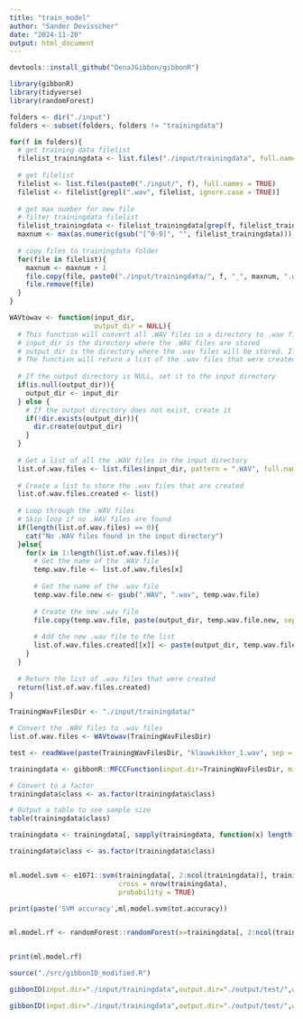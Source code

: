 ```yaml
---
title: "train_model"
author: "Sander Devisscher"
date: "2024-11-20"
output: html_document
---
```


```r
devtools::install_github("DenaJGibbon/gibbonR")
```

```r
library(gibbonR)
library(tidyverse)
library(randomForest)
```

```r
folders <- dir("./input")
folders <- subset(folders, folders != "trainingdata")

for(f in folders){
  # get training data filelist
  filelist_trainingdata <- list.files("./input/trainingdata", full.names = TRUE)
  
  # get filelist
  filelist <- list.files(paste0("./input/", f), full.names = TRUE)
  filelist <- filelist[grepl(".wav", filelist, ignore.case = TRUE)]
  
  # get max number for new file
  # filter trainingdata filelist
  filelist_trainingdata <- filelist_trainingdata[grep(f, filelist_trainingdata)]
  maxnum <- max(as.numeric(gsub("[^0-9]", "", filelist_trainingdata)))
  
  # copy files to trainingdata folder
  for(file in filelist){
    maxnum <- maxnum + 1
    file.copy(file, paste0("./input/trainingdata/", f, "_", maxnum, ".wav"))
    file.remove(file)
  }
}
```

```r
WAVtowav <- function(input_dir, 
                     output_dir = NULL){
  # This function will convert all .WAV files in a directory to .wav files
  # input_dir is the directory where the .WAV files are stored
  # output_dir is the directory where the .wav files will be stored. If NULL, the .wav files will be stored in the input directory
  # The function will return a list of the .wav files that were created
  
  # If the output directory is NULL, set it to the input directory
  if(is.null(output_dir)){
    output_dir <- input_dir
  } else {
    # If the output directory does not exist, create it
    if(!dir.exists(output_dir)){
      dir.create(output_dir)
    }
  }
  
  # Get a list of all the .WAV files in the input directory
  list.of.wav.files <- list.files(input_dir, pattern = ".WAV", full.names = T)
  
  # Create a list to store the .wav files that are created
  list.of.wav.files.created <- list()
  
  # Loop through the .WAV files
  # Skip loop if no .WAV files are found
  if(length(list.of.wav.files) == 0){
    cat("No .WAV files found in the input directory")
  }else{
    for(x in 1:length(list.of.wav.files)){
      # Get the name of the .WAV file
      temp.wav.file <- list.of.wav.files[x]
      
      # Get the name of the .wav file
      temp.wav.file.new <- gsub(".WAV", ".wav", temp.wav.file)
      
      # Create the new .wav file
      file.copy(temp.wav.file, paste(output_dir, temp.wav.file.new, sep = "/"))
      
      # Add the new .wav file to the list
      list.of.wav.files.created[[x]] <- paste(output_dir, temp.wav.file.new, sep = "/")
    }
  }
  
  # Return the list of .wav files that were created
  return(list.of.wav.files.created)
}

```

```r
TrainingWavFilesDir <- "./input/trainingdata/"

# Convert the .WAV files to .wav files
list.of.wav.files <- WAVtowav(TrainingWavFilesDir)
```

```r
test <- readWave(paste(TrainingWavFilesDir, "klauwkikker_1.wav", sep = ""))
```

```r
trainingdata <- gibbonR::MFCCFunction(input.dir=TrainingWavFilesDir, min.freq = 400, max.freq = 1600,win.avg="standard")

# Convert to a factor
trainingdata$class <- as.factor(trainingdata$class)

# Output a table to see sample size
table(trainingdata$class)
```

```r
trainingdata <- trainingdata[, sapply(trainingdata, function(x) length(unique(x)) > 1)]
```

```r
trainingdata$class <- as.factor(trainingdata$class)


ml.model.svm <- e1071::svm(trainingdata[, 2:ncol(trainingdata)], trainingdata$class, kernel = "radial", 
                           cross = nrow(trainingdata),
                           probability = TRUE)

print(paste('SVM accuracy',ml.model.svm$tot.accuracy))


ml.model.rf <- randomForest::randomForest(x=trainingdata[, 2:ncol(trainingdata)], y = trainingdata$class)


print(ml.model.rf)
```

```r
source("./src/gibbonID_modified.R")

gibbonID(input.dir="./input/trainingdata",output.dir="./output/test/",win.avg='standard',add.spectrograms=TRUE,min.freq=400,max.freq=1600,class='no.clustering')

gibbonID(input.dir="./input/trainingdata",output.dir="./output/test/",win.avg='standard',class='affinity.fixed', q.fixed=0.1,add.spectrograms=TRUE,min.freq=400,max.freq=1600)
```

